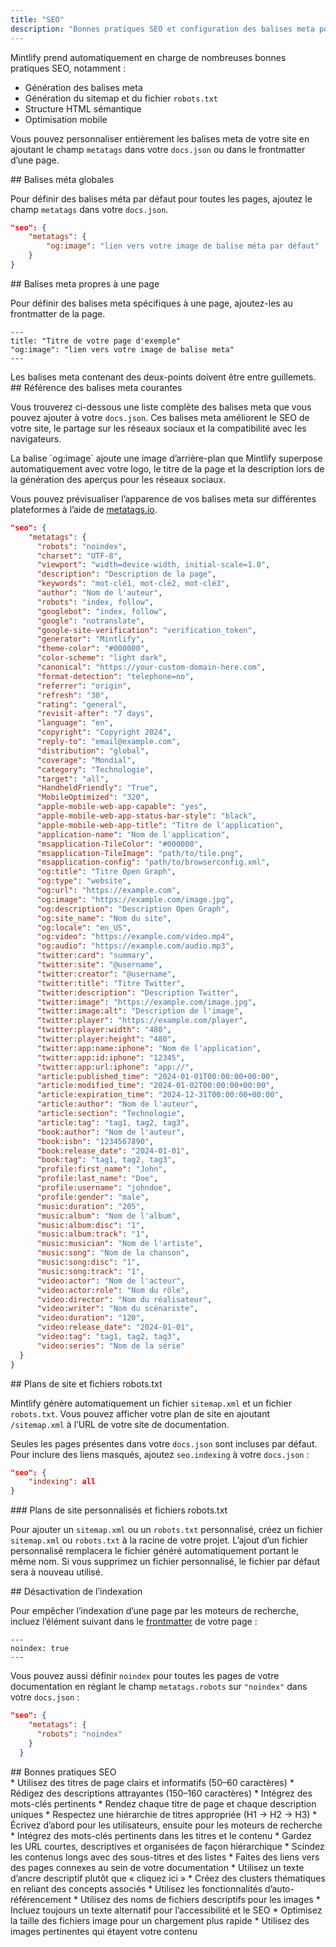 ```yaml
---
title: "SEO"
description: "Bonnes pratiques SEO et configuration des balises meta pour améliorer la visibilité sur les moteurs de recherche"
---
```


Mintlify prend automatiquement en charge de nombreuses bonnes pratiques SEO, notamment :

* Génération des balises meta
* Génération du sitemap et du fichier `robots.txt`
* Structure HTML sémantique
* Optimisation mobile

Vous pouvez personnaliser entièrement les balises meta de votre site en ajoutant le champ `metatags` dans votre `docs.json` ou dans le frontmatter d’une page.

<div id="global-meta-tags">
  ## Balises méta globales
</div>

Pour définir des balises méta par défaut pour toutes les pages, ajoutez le champ `metatags` dans votre `docs.json`.

```json
"seo": {
    "metatags": {
        "og:image": "lien vers votre image de balise méta par défaut"
    }
}
```

<div id="page-specific-meta-tags">
  ## Balises meta propres à une page
</div>

Pour définir des balises meta spécifiques à une page, ajoutez-les au frontmatter de la page.

```mdx
---
title: "Titre de votre page d'exemple"
"og:image": "lien vers votre image de balise meta"
---
```

<Note>
  Les balises meta contenant des deux-points doivent être entre guillemets.
</Note>

<div id="common-meta-tags-reference">
  ## Référence des balises meta courantes
</div>

Vous trouverez ci-dessous une liste complète des balises meta que vous pouvez ajouter à votre `docs.json`. Ces balises meta améliorent le SEO de votre site, le partage sur les réseaux sociaux et la compatibilité avec les navigateurs.

<Note>
  La balise `og:image` ajoute une image d’arrière-plan que Mintlify superpose automatiquement avec votre logo, le titre de la page et la description lors de la génération des aperçus pour les réseaux sociaux.
</Note>

Vous pouvez prévisualiser l’apparence de vos balises meta sur différentes plateformes à l’aide de [metatags.io](https://metatags.io/).

```json expandable
"seo": {
    "metatags": {
      "robots": "noindex",
      "charset": "UTF-8",
      "viewport": "width=device-width, initial-scale=1.0",
      "description": "Description de la page",
      "keywords": "mot-clé1, mot-clé2, mot-clé3",
      "author": "Nom de l'auteur",
      "robots": "index, follow",
      "googlebot": "index, follow",
      "google": "notranslate",
      "google-site-verification": "verification_token",
      "generator": "Mintlify",
      "theme-color": "#000000",
      "color-scheme": "light dark",
      "canonical": "https://your-custom-domain-here.com",
      "format-detection": "telephone=no",
      "referrer": "origin",
      "refresh": "30",
      "rating": "general",
      "revisit-after": "7 days",
      "language": "en",
      "copyright": "Copyright 2024",
      "reply-to": "email@example.com",
      "distribution": "global",
      "coverage": "Mondial",
      "category": "Technologie",
      "target": "all",
      "HandheldFriendly": "True",
      "MobileOptimized": "320",
      "apple-mobile-web-app-capable": "yes",
      "apple-mobile-web-app-status-bar-style": "black",
      "apple-mobile-web-app-title": "Titre de l'application",
      "application-name": "Nom de l'application",
      "msapplication-TileColor": "#000000",
      "msapplication-TileImage": "path/to/tile.png",
      "msapplication-config": "path/to/browserconfig.xml",
      "og:title": "Titre Open Graph",
      "og:type": "website",
      "og:url": "https://example.com",
      "og:image": "https://example.com/image.jpg",
      "og:description": "Description Open Graph",
      "og:site_name": "Nom du site",
      "og:locale": "en_US",
      "og:video": "https://example.com/video.mp4",
      "og:audio": "https://example.com/audio.mp3",
      "twitter:card": "summary",
      "twitter:site": "@username",
      "twitter:creator": "@username",
      "twitter:title": "Titre Twitter",
      "twitter:description": "Description Twitter",
      "twitter:image": "https://example.com/image.jpg",
      "twitter:image:alt": "Description de l'image",
      "twitter:player": "https://example.com/player",
      "twitter:player:width": "480",
      "twitter:player:height": "480",
      "twitter:app:name:iphone": "Nom de l'application",
      "twitter:app:id:iphone": "12345",
      "twitter:app:url:iphone": "app://",
      "article:published_time": "2024-01-01T00:00:00+00:00",
      "article:modified_time": "2024-01-02T00:00:00+00:00",
      "article:expiration_time": "2024-12-31T00:00:00+00:00",
      "article:author": "Nom de l'auteur",
      "article:section": "Technologie",
      "article:tag": "tag1, tag2, tag3",
      "book:author": "Nom de l'auteur",
      "book:isbn": "1234567890",
      "book:release_date": "2024-01-01",
      "book:tag": "tag1, tag2, tag3",
      "profile:first_name": "John",
      "profile:last_name": "Doe",
      "profile:username": "johndoe",
      "profile:gender": "male",
      "music:duration": "205",
      "music:album": "Nom de l'album",
      "music:album:disc": "1",
      "music:album:track": "1",
      "music:musician": "Nom de l'artiste",
      "music:song": "Nom de la chanson",
      "music:song:disc": "1",
      "music:song:track": "1",
      "video:actor": "Nom de l'acteur",
      "video:actor:role": "Nom du rôle",
      "video:director": "Nom du réalisateur",
      "video:writer": "Nom du scénariste",
      "video:duration": "120",
      "video:release_date": "2024-01-01",
      "video:tag": "tag1, tag2, tag3",
      "video:series": "Nom de la série"
  }
}
```

<div id="sitemaps-and-robotstxt-files">
  ## Plans de site et fichiers robots.txt
</div>

Mintlify génère automatiquement un fichier `sitemap.xml` et un fichier `robots.txt`. Vous pouvez afficher votre plan de site en ajoutant `/sitemap.xml` à l’URL de votre site de documentation.

Seules les pages présentes dans votre `docs.json` sont incluses par défaut. Pour inclure des liens masqués, ajoutez `seo.indexing` à votre `docs.json` :

```json
"seo": {
    "indexing": all
}
```

<div id="custom-sitemaps-and-robotstxt-files">
  ### Plans de site personnalisés et fichiers robots.txt
</div>

Pour ajouter un `sitemap.xml` ou un `robots.txt` personnalisé, créez un fichier `sitemap.xml` ou `robots.txt` à la racine de votre projet. L’ajout d’un fichier personnalisé remplacera le fichier généré automatiquement portant le même nom. Si vous supprimez un fichier personnalisé, le fichier par défaut sera à nouveau utilisé.

<div id="disabling-indexing">
  ## Désactivation de l’indexation
</div>

Pour empêcher l’indexation d’une page par les moteurs de recherche, incluez l’élément suivant dans le [frontmatter](fr/organize/pages) de votre page :

```
---
noindex: true
---
```

Vous pouvez aussi définir `noindex` pour toutes les pages de votre documentation en réglant le champ `metatags.robots` sur `"noindex"` dans votre `docs.json` :

```json
"seo": {
    "metatags": {
      "robots": "noindex"
    }
  }
```

<div id="seo-best-practices">
  ## Bonnes pratiques SEO
</div>

<AccordionGroup>
  <Accordion title="Rédiger des titres et des descriptions informatifs">
    * Utilisez des titres de page clairs et informatifs (50–60 caractères)
    * Rédigez des descriptions attrayantes (150–160 caractères)
    * Intégrez des mots-clés pertinents
    * Rendez chaque titre de page et chaque description uniques
  </Accordion>

  <Accordion title="Optimiser la structure de votre contenu">
    * Respectez une hiérarchie de titres appropriée (H1 → H2 → H3)
    * Écrivez d’abord pour les utilisateurs, ensuite pour les moteurs de recherche
    * Intégrez des mots-clés pertinents dans les titres et le contenu
    * Gardez les URL courtes, descriptives et organisées de façon hiérarchique
    * Scindez les contenus longs avec des sous-titres et des listes
  </Accordion>

  <Accordion title="Stratégie de maillage interne">
    * Faites des liens vers des pages connexes au sein de votre documentation
    * Utilisez un texte d’ancre descriptif plutôt que « cliquez ici »
    * Créez des clusters thématiques en reliant des concepts associés
    * Utilisez les fonctionnalités d’auto-référencement
  </Accordion>

  <Accordion title="SEO des images">
    * Utilisez des noms de fichiers descriptifs pour les images
    * Incluez toujours un texte alternatif pour l’accessibilité et le SEO
    * Optimisez la taille des fichiers image pour un chargement plus rapide
    * Utilisez des images pertinentes qui étayent votre contenu
  </Accordion>
</AccordionGroup>
